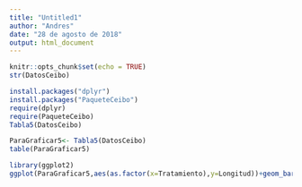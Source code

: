 ```yaml
---
title: "Untitled1"
author: "Andres"
date: "28 de agosto de 2018"
output: html_document
---
```


```r
knitr::opts_chunk$set(echo = TRUE)
str(DatosCeibo)

install.packages("dplyr")
install.packages("PaqueteCeibo")
require(dplyr)
require(PaqueteCeibo)
Tabla5(DatosCeibo)

ParaGraficar5<- Tabla5(DatosCeibo)
table(ParaGraficar5)

library(ggplot2)
ggplot(ParaGraficar5,aes(as.factor(x=Tratamiento),y=Longitud))+geom_bar(stat="identity",width = 0.8)+scale_x_discrete(breaks=c("0","5","10","50","70","100","200","300","400","500"))+  scale_x_discrete(expand = expand_scale(add = 2))

  
  
```

